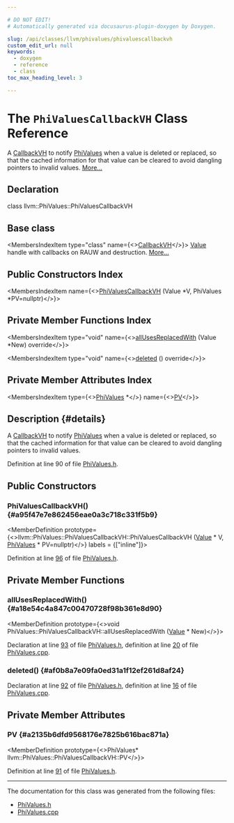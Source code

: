```yaml
---

# DO NOT EDIT!
# Automatically generated via docusaurus-plugin-doxygen by Doxygen.

slug: /api/classes/llvm/phivalues/phivaluescallbackvh
custom_edit_url: null
keywords:
  - doxygen
  - reference
  - class
toc_max_heading_level: 3

---
```





# The `PhiValuesCallbackVH` Class Reference

<DoxygenPage pluginConfig={pluginConfig}>

A <a href="/docs/api/classes/llvm/callbackvh">CallbackVH</a> to notify <a href="/docs/api/classes/llvm/phivalues">PhiValues</a> when a value is deleted or replaced, so that the cached information for that value can be cleared to avoid dangling pointers to invalid values. <a href="#details">More...</a>

## Declaration

<CodeBlock>class llvm::PhiValues::PhiValuesCallbackVH</CodeBlock>

## Base class

<MembersIndex>

<MembersIndexItem
  type="class"
  name={<><a href="/docs/api/classes/llvm/callbackvh">CallbackVH</a></>}>
<a href="/docs/api/classes/llvm/value">Value</a> handle with callbacks on RAUW and destruction. <a href="/docs/api/classes/llvm/callbackvh/#details">More...</a>
</MembersIndexItem>

</MembersIndex>

## Public Constructors Index

<MembersIndex>

<MembersIndexItem
  name={<><a href="#a95f47e7e862456eae0a3c718c331f5b9">PhiValuesCallbackVH</a> (Value &#42;V, PhiValues &#42;PV=nullptr)</>}>
</MembersIndexItem>

</MembersIndex>

## Private Member Functions Index

<MembersIndex>

<MembersIndexItem
  type="void"
  name={<><a href="#a18e54c4a847c00470728f98b361e8d90">allUsesReplacedWith</a> (Value &#42;New) override</>}>
</MembersIndexItem>

<MembersIndexItem
  type="void"
  name={<><a href="#af0b8a7e09fa0ed31a1f12ef261d8af24">deleted</a> () override</>}>
</MembersIndexItem>

</MembersIndex>

## Private Member Attributes Index

<MembersIndex>

<MembersIndexItem
  type={<><a href="/docs/api/classes/llvm/phivalues">PhiValues</a> &#42;</>}
  name={<><a href="#a2135b6dfd9568176e7825b616bac871a">PV</a></>}>
</MembersIndexItem>

</MembersIndex>

## Description {#details}

A <a href="/docs/api/classes/llvm/callbackvh">CallbackVH</a> to notify <a href="/docs/api/classes/llvm/phivalues">PhiValues</a> when a value is deleted or replaced, so that the cached information for that value can be cleared to avoid dangling pointers to invalid values.

Definition at line 90 of file <a href="/docs/api/files/include/include/llvm/include/llvm/analysis/phivalues-h">PhiValues.h</a>.

<SectionDefinition>

## Public Constructors

### PhiValuesCallbackVH() {#a95f47e7e862456eae0a3c718c331f5b9}

<MemberDefinition
  prototype={<>llvm::PhiValues::PhiValuesCallbackVH::PhiValuesCallbackVH (<a href="/docs/api/classes/llvm/value">Value</a> &#42; V, <a href="/docs/api/classes/llvm/phivalues">PhiValues</a> &#42; PV=nullptr)</>}
  labels = {["inline"]}>

Definition at line <a href="/docs/api/files/include/include/llvm/include/llvm/analysis/phivalues-h/#l00096">96</a> of file <a href="/docs/api/files/include/include/llvm/include/llvm/analysis/phivalues-h">PhiValues.h</a>.
</MemberDefinition>

</SectionDefinition>

<SectionDefinition>

## Private Member Functions

### allUsesReplacedWith() {#a18e54c4a847c00470728f98b361e8d90}

<MemberDefinition
  prototype={<>void PhiValues::PhiValuesCallbackVH::allUsesReplacedWith (<a href="/docs/api/classes/llvm/value">Value</a> &#42; New)</>}>

Declaration at line <a href="/docs/api/files/include/include/llvm/include/llvm/analysis/phivalues-h/#l00093">93</a> of file <a href="/docs/api/files/include/include/llvm/include/llvm/analysis/phivalues-h">PhiValues.h</a>, definition at line <a href="/docs/api/files/lib/lib/analysis/phivalues-cpp/#l00020">20</a> of file <a href="/docs/api/files/lib/lib/analysis/phivalues-cpp">PhiValues.cpp</a>.
</MemberDefinition>

### deleted() {#af0b8a7e09fa0ed31a1f12ef261d8af24}

<MemberDefinition
  prototype="void PhiValues::PhiValuesCallbackVH::deleted ()">

Declaration at line <a href="/docs/api/files/include/include/llvm/include/llvm/analysis/phivalues-h/#l00092">92</a> of file <a href="/docs/api/files/include/include/llvm/include/llvm/analysis/phivalues-h">PhiValues.h</a>, definition at line <a href="/docs/api/files/lib/lib/analysis/phivalues-cpp/#l00016">16</a> of file <a href="/docs/api/files/lib/lib/analysis/phivalues-cpp">PhiValues.cpp</a>.
</MemberDefinition>

</SectionDefinition>

<SectionDefinition>

## Private Member Attributes

### PV {#a2135b6dfd9568176e7825b616bac871a}

<MemberDefinition
  prototype={<>PhiValues&#42; llvm::PhiValues::PhiValuesCallbackVH::PV</>}>

Definition at line <a href="/docs/api/files/include/include/llvm/include/llvm/analysis/phivalues-h/#l00091">91</a> of file <a href="/docs/api/files/include/include/llvm/include/llvm/analysis/phivalues-h">PhiValues.h</a>.
</MemberDefinition>

</SectionDefinition>

<hr/>

The documentation for this class was generated from the following files:

<ul>
<li><a href="/docs/api/files/include/include/llvm/include/llvm/analysis/phivalues-h">PhiValues.h</a></li>
<li><a href="/docs/api/files/lib/lib/analysis/phivalues-cpp">PhiValues.cpp</a></li>
</ul>

</DoxygenPage>
